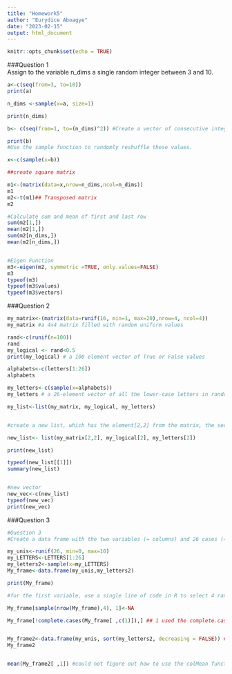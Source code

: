 ```yaml
---
title: "Homework5"
author: "Eurydice Aboagye"
date: "2023-02-15"
output: html_document
---
```


```r
knitr::opts_chunk$set(echo = TRUE)
```


###Question 1  
Assign to the variable n_dims a single random integer between 3 and 10.

```r
a<-c(seq(from=3, to=10))
print(a)

n_dims <-sample(x=a, size=1)

print(n_dims)

b<- c(seq(from=1, to=(n_dims)^2)) #Create a vector of consecutive integers from 1 to n_dims2

print(b)
#Use the sample function to randomly reshuffle these values.

x<-c(sample(x=b))

##create square matrix

m1<-(matrix(data=x,nrow=n_dims,ncol=n_dims))
m1
m2<-t(m1)## Transposed matrix
m2

#Calculate sum and mean of first and last row
sum(m2[1,])
mean(m2[1,])
sum(m2[n_dims,])
mean(m2[n_dims,])


#Eigen Function
m3<-eigen(m2, symmetric =TRUE, only.values=FALSE)
m3
typeof(m3)
typeof(m3$values)
typeof(m3$vectors)
```



###Question 2  
```r
my_matrix<-(matrix(data=runif(16, min=1, max=20),nrow=4, ncol=4))
my_matrix #a 4x4 matrix filled with random uniform values

rand<-c(runif(n=100))
rand
my_logical <- rand<0.5
print(my_logical) # a 100 element vector of True or False values

alphabets<-c(letters[1:26])              
alphabets

my_letters<-c(sample(x=alphabets))
my_letters # a 26-element vector of all the lower-case letters in random order

my_list<-list(my_matrix, my_logical, my_letters)


#create a new list, which has the element[2,2] from the matrix, the second element of the logical vector, and the second element of the letters vector.

new_list<- list(my_matrix[2,2], my_logical[2], my_letters[2])

print(new_list)

typeof(new_list[[1]])
summary(new_list)


#new vector
new_vec<-c(new_list)
typeof(new_vec)
print(new_vec)
```



###Question 3  

```r

#Question 3
#Create a data frame with the two variables (= columns) and 26 cases (= rows) below

my_unis<-runif(26, min=0, max=10)
my_LETTERS<-LETTERS[1:26]
my_letters2<-sample(x=my_LETTERS)
My_frame<-data.frame(my_unis,my_letters2)

print(My_frame)

#for the first variable, use a single line of code in R to select 4 random rows and replace the numerical values in those rows with NA.

My_frame[sample(nrow(My_frame),4), 1]<-NA

My_frame[!complete.cases(My_frame[ ,c(1)]),] ## i used the complete.cases function to determine which rows in column 1 had missing values


My_frame2<-data.frame(my_unis, sort(my_letters2, decreasing = FALSE)) ##I used the sort function to reorder the second variable in alphabetical order
My_frame2


mean(My_frame2[ ,1]) #could not figure out how to use the colMean function so i used the normal mean function and specified column 1.

```







